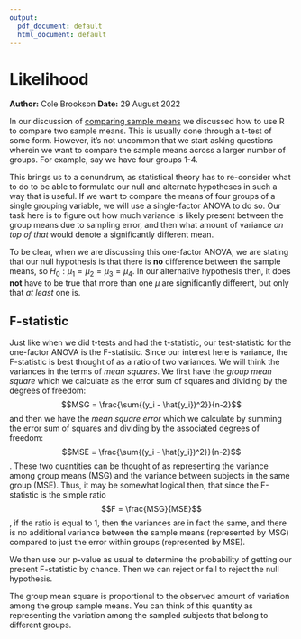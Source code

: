 ```yaml
---
output:
  pdf_document: default
  html_document: default
---
```

# Likelihood
**Author:** Cole Brookson
**Date:** 29 August 2022

In our discussion of <a href="./04-07-comparing-sample-means.html">comparing sample means</a> we discussed how to use R to compare two sample means. This is usually done through a t-test of some form. However, it's not uncommon that we start asking questions wherein we want to compare the sample means across a larger number of groups. For example, say we have four groups 1-4. 

This brings us to a conundrum, as statistical theory has to re-consider what to do to be able to formulate our null and alternate hypotheses in such a way that is useful. If we want to compare the means of four groups of a single grouping variable, we will use a single-factor ANOVA to do so. Our task here is to figure out how much variance is likely present between the group means due to sampling error, and then what amount of variance <em>on top of that</em> would denote a significantly different mean. 

To be clear, when we are discussing this one-factor ANOVA, we are stating that our null hypothesis is that there is <strong>no</strong> difference between the sample means, so $H_0: \mu_1 = \mu_2 = \mu_3 = \mu_4$. In our alternative hypothesis then, it does <strong>not</strong> have to be true that more than one $\mu$ are significantly different, but only that <em>at least</em> one is. 

## F-statistic

Just like when we did t-tests and had the t-statistic, our test-statistic for the one-factor ANOVA is the F-statistic. Since our interest here is variance, the F-statistic is best thought of as a ratio of two variances. We will think the variances in the terms of <em>mean squares</em>. We first have the <em>group mean square</em> which we calculate as the error sum of squares and dividing by the degrees of freedom: $$MSG = \frac{\sum{(y_i - \hat{y_i})^2}}{n-2}$$ and then we have the <em>mean square error</em> which we calculate by summing the error sum of squares and dividing by the associated degrees of freedom: $$MSE = \frac{\sum{(y_i - \hat{y_i})^2}}{n-2}$$. These two quantities can be thought of as representing the variance among group means (MSG) and the variance between subjects in the same group (MSE). Thus, it may be somewhat logical then, that since the F-statistic is the simple ratio $$F = \frac{MSG}{MSE}$$, if the ratio is equal to 1, then the variances are in fact the same, and there is no additional variance between the sample means (represented by MSG) compared to just the error within groups (represented by MSE). 

We then use our p-value as usual to determine the probability of getting our present F-statistic by chance. Then we can reject or fail to reject the null hypothesis. 



The group mean square is proportional to the observed amount of variation among the group sample means. You can think of this quantity as representing the variation among the sampled subjects that belong to different groups.





